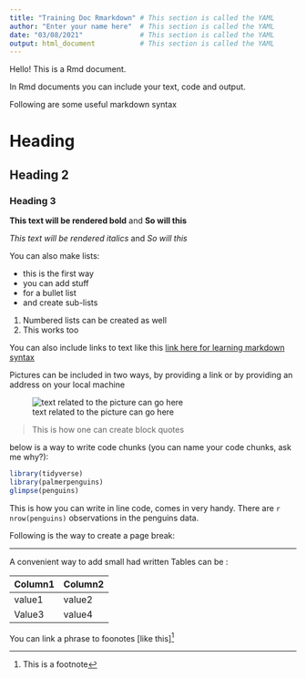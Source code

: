 ```yaml
---
title: "Training Doc Rmarkdown" # This section is called the YAML
author: "Enter your name here"  # This section is called the YAML
date: "03/08/2021"              # This section is called the YAML 
output: html_document           # This section is called the YAML
---
```



Hello! This is a Rmd document.

In Rmd documents you can include your text, code and output.

Following are some useful markdown syntax

# Heading

## Heading 2

### Heading 3

__This text will be rendered bold__ and **So will this**

_This text will be rendered italics_ and *So will this*


You can also make lists:

 + this is the first way
 + you can add stuff 
 + for a bullet list
  + and create sub-lists
  
  1. Numbered lists can be created as well
  2. This works too
  

You can also include links to text like this [link here for learning markdown syntax](https://commonmark.org/help/tutorial/)

Pictures can be included in two ways, by providing a link or by providing an address on your local machine

![text related to the picture can go here](https://github.com/AyushBipinPatel/Fundatmentals-of-Data-Analysis-Using-R/blob/main/images/concept_map_visualization.jpg) 

  
>This is how one can create block quotes

below is a way to write code chunks (you can name your code chunks, ask me why?):

```r
library(tidyverse)
library(palmerpenguins)
glimpse(penguins)
```


This is how you can write in line code, comes in very handy. There are `r nrow(penguins)` observations in the penguins data.

Following is the way to create a page break: 


------------


A convenient way to add small had written Tables can be :

Column1  |  Column2
-------- | --------
value1   |  value2
Value3   |  value4

You can link a phrase to foonotes [like this][^1]

[^1]: This is a footnote